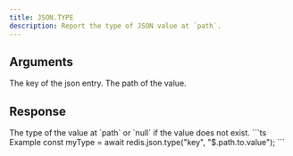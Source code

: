 ```yaml
---
title: JSON.TYPE
description: Report the type of JSON value at `path`.
---
```


## Arguments

<ParamField body="key" type="string" required>
    The key of the json entry.
</ParamField>
<ParamField body="path" type="string" default="$">
    The path of the value.
</ParamField>




## Response

<ResponseField type="(string | null)[]" required>
  The type of the value at `path` or `null` if the value does not exist.
</ResponseField>

<RequestExample>
```ts Example
const myType = await redis.json.type("key", "$.path.to.value");
```
</RequestExample>
